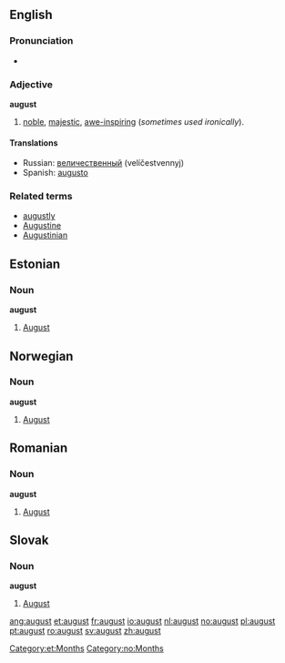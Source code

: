 {{see|August}}
==English==

===Pronunciation===
*{{audio|en-us-august.ogg|Audio (US)}}

===Adjective===
'''august'''

# [[noble]], [[majestic]], [[awe-inspiring]] (''sometimes used ironically'').

====Translations====
*Russian: [[величественный]] (velíčestvennyj)
*Spanish: [[augusto]]

===Related terms===
*[[augustly]]
*[[Augustine]]
*[[Augustinian]]


==Estonian==

===Noun===
'''august'''

# [[August]]


==Norwegian==
===Noun===
'''august'''

# [[August]]


==Romanian==
===Noun===
'''august'''

# [[August]]


==Slovak==
===Noun===
'''august''' {{m}}

# [[August]]


[[Category:et:Months]]
[[Category:no:Months]]

[[ang:august]]
[[et:august]]
[[fr:august]]
[[io:august]]
[[nl:august]]
[[no:august]]
[[pl:august]]
[[pt:august]]
[[ro:august]]
[[sv:august]]
[[zh:august]]
